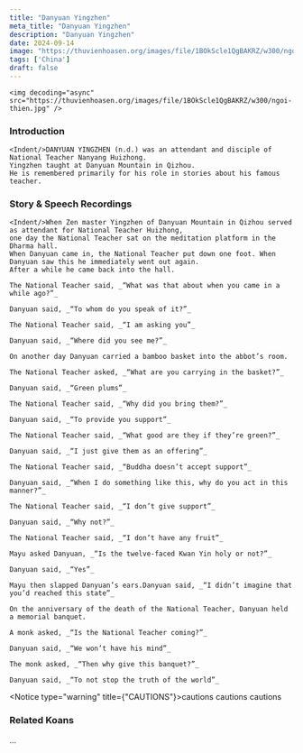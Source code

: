 ```yaml
---
title: "Danyuan Yingzhen"
meta_title: "Danyuan Yingzhen"
description: "Danyuan Yingzhen"
date: 2024-09-14
image: "https://thuvienhoasen.org/images/file/1BOkScle1QgBAKRZ/w300/ngoi-thien.jpg"
tags: ['China']
draft: false
---
```


<div className="grid xl:grid-cols-7 lg:grid-cols-7 md:grid-cols-2 sm:grid-cols-2 xs:grid-cols-1 gap-8">

<div className="lg:col-span-2 md:col-span-1">

    <img decoding="async" src="https://thuvienhoasen.org/images/file/1BOkScle1QgBAKRZ/w300/ngoi-thien.jpg" />


  ### Introduction

    <Indent/>DANYUAN YINGZHEN (n.d.) was an attendant and disciple of National Teacher Nanyang Huizhong.
    Yingzhen taught at Danyuan Mountain in Qizhou.
    He is remembered primarily for his role in stories about his famous teacher.

</div>

<div className="lg:col-span-2 md:col-span-1">

  ### Story & Speech Recordings

    <Indent/>When Zen master Yingzhen of Danyuan Mountain in Qizhou served as attendant for National Teacher Huizhong,
    one day the National Teacher sat on the meditation platform in the Dharma hall.
    When Danyuan came in, the National Teacher put down one foot. When Danyuan saw this he immediately went out again.
    After a while he came back into the hall.

    The National Teacher said, _“What was that about when you came in a while ago?”_

    Danyuan said, _“To whom do you speak of it?”_

    The National Teacher said, _“I am asking you”_

    Danyuan said, _“Where did you see me?”_

    On another day Danyuan carried a bamboo basket into the abbot’s room.

    The National Teacher asked, _“What are you carrying in the basket?”_

    Danyuan said, _“Green plums”_

    The National Teacher said, _“Why did you bring them?”_

    Danyuan said, _“To provide you support”_

    The National Teacher said, _“What good are they if they’re green?”_

    Danyuan said, _“I just give them as an offering”_

    The National Teacher said, _“Buddha doesn’t accept support”_

    Danyuan said, _“When I do something like this, why do you act in this manner?”_

    The National Teacher said, _“I don’t give support”_

    Danyuan said, _“Why not?”_

    The National Teacher said, _“I don’t have any fruit”_

    Mayu asked Danyuan, _“Is the twelve-faced Kwan Yin holy or not?”_

    Danyuan said, _“Yes”_

    Mayu then slapped Danyuan’s ears.Danyuan said, _“I didn’t imagine that you’d reached this state”_

    On the anniversary of the death of the National Teacher, Danyuan held a memorial banquet.

    A monk asked, _“Is the National Teacher coming?”_

    Danyuan said, _“We won’t have his mind”_

    The monk asked, _“Then why give this banquet?”_

    Danyuan said, _“To not stop the truth of the world”_
  </div>

<div className="lg:col-span-2">

  <Notice type="warning" title={"CAUTIONS"}>cautions cautions cautions</Notice>
  <Notice type="info">
    <h3>Related Koans</h3>
    <p>...</p>
  </Notice>

</div>

</div>


